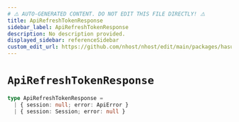 ```yaml
---
# ⚠️ AUTO-GENERATED CONTENT. DO NOT EDIT THIS FILE DIRECTLY! ⚠️
title: ApiRefreshTokenResponse
sidebar_label: ApiRefreshTokenResponse
description: No description provided.
displayed_sidebar: referenceSidebar
custom_edit_url: https://github.com/nhost/nhost/edit/main/packages/hasura-auth-js/src/utils/types.ts#L150
---
```


# `ApiRefreshTokenResponse`

```ts
type ApiRefreshTokenResponse =
  | { session: null; error: ApiError }
  | { session: Session; error: null }
```
